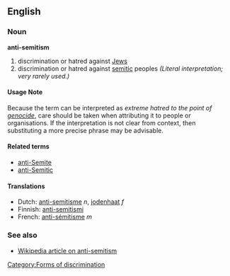 ==English==
=== Noun ===
'''anti-semitism'''

# discrimination or hatred against [[Jew|Jews]]
# discrimination or hatred against [[semitic]] peoples ''(Literal interpretation; very rarely used.)''

{{stub}}

====Usage Note====
Because the term can be interpreted as ''extreme hatred to the point of [[genocide]]'', care should be taken when attributing it to people or organisations. If the interpretation is not clear from context, then substituting a more precise phrase may be advisable.

====Related terms====
*[[anti-Semite]]
*[[anti-Semitic]]

==== Translations ====
*Dutch: [[anti-semitisme]] ''n'', [[jodenhaat]] ''f''
*Finnish: [[anti-semitismi]]
*French: [[anti-sémitisme]] ''m''

=== See also ===
* [[w:Anti-Semitism|Wikipedia article on anti-semitism]]

[[Category:Forms of discrimination]]